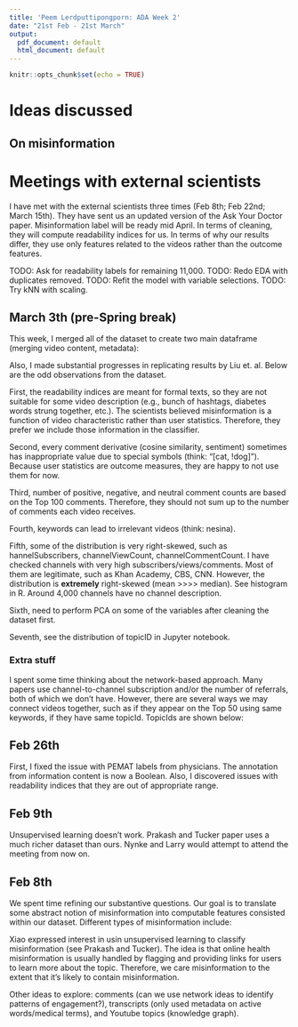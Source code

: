 ```yaml
---
title: 'Peem Lerdputtipongporn: ADA Week 2'
date: "21st Feb - 21st March"
output:
  pdf_document: default
  html_document: default
---
```


```r
knitr::opts_chunk$set(echo = TRUE)
```

# Ideas discussed

## On misinformation

## 
# Meetings with external scientists

I have met with the external scientists three times (Feb 8th; Feb 22nd; March 15th). They have sent us an updated version of the Ask Your Doctor paper. Misinformation label will be ready mid April. In terms of cleaning, they will compute readability indices for us. In terms of why our results differ, they use only features related to the videos rather than the outcome features. 

TODO: Ask for readability labels for remaining 11,000.
TODO: Redo EDA with duplicates removed.
TODO: Refit the model with variable selections. 
TODO: Try kNN with scaling. 

## March 3th (pre-Spring break)

This week, I merged all of the dataset to create two main dataframe (merging video content, metadata):

\begin{itemize}
\item A dataset with 600 labelled videos on info, actionability, and understandability.
\item The entire dataframe of 11,000 videos (no labels). 
\end{itemize}

Also, I made substantial progresses in replicating results by Liu et. al. Below are the odd observations from the dataset. 

First, the readability indices are meant for formal texts, so they are not suitable for some video description (e.g., bunch of hashtags, diabetes words strung together, etc.). The scientists believed misinformation is a function of video characteristic rather than user statistics. Therefore, they prefer we include those information in the classifier.

Second, every comment derivative (cosine similarity, sentiment) sometimes has inappropriate value due to special symbols (think: "[cat, !dog]"). Because user statistics are outcome measures, they are happy to not use them for now.

Third, number of positive, negative, and neutral comment counts are based on the Top 100 comments. Therefore, they should not sum up to the number of comments each video receives.

Fourth, keywords can lead to irrelevant videos (think: nesina).

Fifth, some of the distribution is very right-skewed, such as hannelSubscribers, channelViewCount, channelCommentCount. I have checked channels with very high subscribers/views/comments. Most of them are legitimate, such as Khan Academy, CBS, CNN. However, the distribution is **extremely** right-skewed (mean >>>> median). See histogram in R. Around 4,000 channels have no channel description.

Sixth, need to perform PCA on some of the variables after cleaning the dataset first.

Seventh, see the distribution of topicID in Jupyter notebook.

### Extra stuff
I spent some time thinking about the network-based approach. Many papers use channel-to-channel subscription and/or the number of referrals, both of which we don't have. However, there are several ways we may connect videos together, such as if they appear on the Top 50 using same keywords, if they have same topicId. TopicIds are shown below:

## Feb 26th 
First, I fixed the issue with PEMAT labels from physicians. The annotation from information content is now a Boolean. Also, I discovered issues with readability indices that they are out of appropriate range.

## Feb 9th
Unsupervised learning doesn't work. Prakash and Tucker paper uses a much richer dataset than ours. Nynke and Larry would attempt to attend the meeting from now on.

## Feb 8th
We spent time refining our substantive questions. Our goal is to translate some abstract notion of misinformation into computable features consisted within our dataset. Different types of misinformation include: 

\begin{itemize} 
\item Distrust of the medical establishment. Therefore, they are more receptive to information from non-experts, conspiracy theorists, etc., which are more likely to contain wrong information.
\item Information that is not up-to-date or changes rapidly by nature (think COVID-19). Although there are many papers about COVID misinformation, diabetes is chronic rather than acute. Our concern is to identify how applicable existing misinformation framework is.  
\end{itemize} 

Xiao expressed interest in usin unsupervised learning to classify misinformation (see Prakash and Tucker). The idea is that online health misinformation is usually handled by flagging and providing links for users to learn more about the topic. Therefore, we care misinformation to the extent that it's likely to contain misinformation.

Other ideas to explore: comments (can we use network ideas to identify patterns of engagement?), transcripts (only used  metadata on active words/medical terms), and Youtube topics (knowledge graph).


